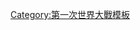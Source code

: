 {{Military navigation
| name = 各国一战史
| title = [[第一次世界大战参战国列表|各国及各地区第一次世界大战历史]]
| state = {{{state|autocollapse}}}
| style = wide
| listclass = hlist

|group1 = 非洲
|list1 =
* {{link-en|德国在安哥拉的军事活动|German campaign in Angola|安哥拉}}
* {{link-en|东非军事活动 (第一次世界大战)|East African Campaign (World War I)|东非}}
* [[西奈与巴勒斯坦军事活动|埃及]]
* [[第一次世界大战中的利比里亚|利比里亚]]
* {{link-en|阿扎伊战争|Zaian War|摩洛哥}}
* {{link-en|西南非洲军事活动|South-West Africa Campaign|西南非洲}}
* {{link-en|第一次世界大战中的南罗德西亚|Southern Rhodesia in World War I|南罗德西亚}}

|group2 = 北美洲
|list2 =
* {{link-en|第一次世界大战期间的加拿大军事历史|Military history of Canada during the First World War|加拿大}}
* {{link-en|第一次世界大战中的美国|United States in World War I|美国}}

|group3 = 南美洲
|list3 =
* {{link-en|第一次世界大战期间的巴西|Brazil during World War I|巴西}}

|group4 = 亚洲
|list4 =
* [[高加索战役 (第一次世界大战)|高加索]]
* {{link-en|第一次世界大战期间的中国|China during World War I|中国}}
** [[第一次世界大戰中的香港|香港]]
* {{link-en|第一次世界大战期间的印度军队|Indian Army during World War I|印度}}
* {{link-en|波斯军事活动|Persian Campaign|波斯}}
* [[美索不达米亚战役|美索不达米亚]]
* [[第一次世界大战期间的日本|日本]]
* [[西奈与巴勒斯坦军事活动|累范特]] 
* [[第一次世界大战中的暹罗|暹罗]]
* {{link-en|第一次世界大战期间的越南历史|History of Vietnam during World War I|越南}}
* {{link-en|第一次世界大战期间的南阿拉伯|South Arabia during World War I|南阿拉伯}}

|group5 = 欧洲
|list5 =
* [[奥匈帝国]]
* {{link-en|第一次世界大战中的比利时|Belgium in World War I|比利时}}
* {{link-en|第一次世界大战期间的保加利亚|Bulgaria during World War I|保加利亚}}
* {{link-en|第一次世界大战期间的克罗地亚|Croatia during World War I|克罗地亚}}
* [[一战时德意志帝国占领下的爱沙尼亚|爱沙尼亚]]
* [[第一次世界大战期间的德国|德国]]
* {{link-en|第一次世界大战期间的希腊|Greece during World War I|希腊}}
* {{link-en|第一次世界大战中的匈牙利|Hungary in World War I|匈牙利}}
* {{link-en|爱尔兰与第一次世界大战|Ireland and World War I|爱尔兰}}
* {{link-en|第一次世界大战期间的意大利军事历史|Military history of Italy during World War I|意大利}}
* [[一次大战德军占领卢森堡|卢森堡]]
* {{link-en|第一次世界大战期间的波兰历史|History of Poland during World War I|波兰}}
* {{link-en|第一次世界大战期间的奥斯曼帝国历史|History of the Ottoman Empire during World War I|奥斯曼帝国}}
* {{link-en|第一次世界大战期间的葡萄牙|Portugal during World War I|葡萄牙}}
* [[罗马尼亚战役 (第一次世界大战)|罗马尼亚]]
* [[东方战线 (第一次世界大战)|俄罗斯]]
* [[塞尔维亚战役|塞尔维亚]]
* {{link-en|第一次世界大战期间的西班牙|Spain during World War I|西班牙}}
* {{link-en|第一次世界大战中的瑞典|Sweden in World War I|瑞典}}
* [[世界大战时期的瑞士|瑞士]]
* {{link-en|第一次世界大战期间的乌克兰|Ukraine during World War I|乌克兰}}
* [[第一次世界大战中的英国|英国]]

|group6 = 大洋洲
|list6 =
* {{link-en|第一次世界大战期间的澳大利亚军事历史|Military history of Australia during World War I|澳大利亚}}
* {{link-en|第一次世界大战中的新西兰军事历史|Military history of New Zealand in World War I|新西兰}}

}}<noinclude>
{{collapsible option}}

[[Category:第一次世界大戰模板]]
</noinclude>
